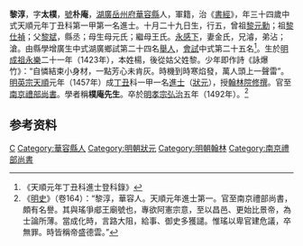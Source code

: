 {{明清人物信息框
| 姓名 = 黎淳
| 原名 =
| 圖片名稱= 
| 圖片大小 =
| 圖片說明 = 
| 最高職務 =
| 國家 = 大明 
| 爵位 =
| 籍貫 = [[湖廣|湖廣]][[岳州府|岳州府]][[華容縣|華容縣]]
| 族裔 = 
| 旗籍 = 
| 字號 = 
| 諡號 =
| 出生日期 = 十月二十九日
| 出生地點 =
| 逝世日期 = 
| 逝世地點 =
| 墓葬 =
| 配偶 = 金氏
| 親屬 = 曾祖[[黎元勳|黎元勳]]，祖[[黎仕禎|黎仕禎]]，父[[黎斌|黎斌]]，母生母元氏；繼母王氏
| 出身 =
* 天順元年丁丑科進士
| 經歷 =
| 著作 =  
*
*
*
}}
'''黎淳'''{{BD|1424年||1483年||}}，字'''太樸'''，[[號|號]]'''朴庵'''，[[湖廣|湖廣]][[岳州府|岳州府]][[華容縣|華容縣]]人，軍籍，治《[[書經|書經]]》，年三十四歲中式天順元年丁丑科第一甲第一名進士。十月二十九日生，行五，曾祖[[黎元勳|黎元勳]]；祖[[黎仕禎|黎仕禎]]；父[[黎斌|黎斌]]，縣丞；母生母元氏；繼母王氏。[[永感下|永感下]]，妻金氏，兄濬，弟沾；滄。由縣學增廣生中式湖廣鄉試第二十四名[[舉人|舉人]]，[[會試|會試]]中式第二十五名<ref>《天順元年丁丑科進士登科錄》</ref>。生於[[明成祖|明成祖]][[永樂|永樂]]二十一年（1423年），本姓楊，後從姑父姓黎。少年即作詩《詠爆竹》：“自憐結束小身材，一點芳心未肯灰。時機到時寒焰發，萬人頭上一聲雷”。[[明英宗|明英宗]][[天顺_(明朝)|天順]]元年（1457年）成[[丁丑|丁丑]]科一甲一名[[進士|進士]]（[[狀元|狀元]]），授[[翰林院|翰林院]][[修撰|修撰]]。官至[[南京|南京]][[禮部尚書|禮部尚書]]。學者稱'''樸庵先生'''。卒於[[明孝宗|明孝宗]][[弘治|弘治]]五年（1492年）。<ref>《[[明史|明史]]》（卷164）：“黎淳，華容人。天順元年進士第一。官至南京禮部尚書，頗有名譽。其與瑤爭郕王廟號也，專欲阿憲宗意，至以昌邑、更始比景帝，為士論所薄。當成化時，言路大阻，給事、御史多獲譴。惟瑤以卑官建危議，卒無罪。時皆稱帝盛德雲。”</ref>

== 参考资料 ==
{{reflist}}
{{wikisource|明史/卷164}}

{{天順元年丁丑科殿试金榜}}

{{Authority control}}

{{DEFAULTSORT:}}
[[Category:黎姓|C]]
[[Category:華容縣人|Category:華容縣人]]
[[Category:明朝狀元|Category:明朝狀元]]
[[Category:明朝翰林|Category:明朝翰林]]
[[Category:南京禮部尚書|Category:南京禮部尚書]]

{{明朝人物小作品}}